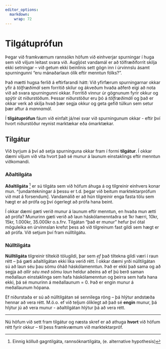```yaml
---
editor_options: 
  markdown: 
    wrap: 72
---
```


# Tilgátuprófun

Þegar við framkvæmum rannsókn höfum við einhverjar spurningar í huga sem
við viljum leitast svara við. Augljóst vandamál er að tölfræðiforrit
skilja ekki setningar -- við getum ekki beinlínis sett gögn inn í
úrvinnslu ásamt spurningunni "eru mánaðarlaun ólík eftir menntun
fólks?".

Það mætti hugsa ferlið á eftirfarandi hátt: Við yfirfærum spurningarnar
okkar yfir á *tölfræðimál* sem forritið skilur og ákveðum hvaða aðferð
eigi að nota við að svara spurningunni okkar. Forritið vinnur úr
gögnunum fyrir okkur og spýtir út niðurstöðum. Þessar niðurstöður eru þó
á *tölfræðimáli* og það er okkar verk að skilja hvað þær segja okkur og
geta gefið túlkun sem setur þær aftur á *mannamál*.

Í **tilgátuprófun** fáum við einfalt já/nei svar við spurningunum
okkar - eftir því hvort niðurstöður reynist marktækar eða ómarktækar.

<!--Tilgátuprófun svarar spurningunni hvort það sé munur -- í kjölfarið viljum við auðvitað vita hve miklu munar og notum þá spá, þar sem úrtakstölur eru notaðar til að spá fyrir um þýðisgildin. -->

## Tilgátur {#cross}

Við byrjum á því að setja spurninguna okkar fram í formi **tilgátur**. Í
okkar dæmi viljum við vita hvort það sé munur á launum einstaklings
eftir menntun viðkomandi.

### Aðaltilgáta

**Aðaltilgáta** [^01-tilgatuprofun-1] er sú tilgáta sem við höfum áhuga
á og tilgreinir einhvers konar mun. \^[undantekningar á þessu er t.d.
þegar við beitum marktektarprófum við mat á forsendum]. Vandamálið er að
hún tilgreinir enga fasta tölu sem hægt er að prófa og því ógerlegt að
prófa hana beint.

[^01-tilgatuprofun-1]: Einnig kölluð gagntilgáta, rannsóknartilgáta, (e.
    alternative hypothesis)

Í okkar dæmi gæti verið munur á launum eftir menntun, en hvaða mun ætti
að prófa? Munurinn gæti verið að laun háskólamenntaðra sé 1kr hærri,
10kr, 15kr, 1.000kr, 35.000kr o.s.frv. Tilgátan "það er munur" hefur því
ótal möguleika en úrvinnslan krefst þess að við tilgreinum fast gildi
sem hægt er að prófa. Við setjum því fram núlltilgátu.

### Núlltilgáta

**Núlltilgáta** tilgreinir tiltekið tölugildi, þar sem *ef* það tiltekna
gildi væri í raun rétt -- þá gæti aðaltilgátan ekki líka verið rétt. Í
okkar dæmi yrði núlltilgátan sú að laun séu þau sömu óháð
háskólamenntun. Það er ekki það sama og að segja að *allir séu með sömu
laun* heldur aðeins að ef þú berð saman meðallaun einstaklinga sem hafa
háskólamenntun og þeirra sem hafa hana ekki, þá sé munurinn á
meðallaunum = 0. Það er engin munur á meðallaunum hópana.

Ef niðurstaða er sú að núlltilgátan sé sennilega röng -- þá hlýtur
andstæða hennar að vera rétt. M.ö.o. ef við teljum ólíklegt að það sé
**engin** munur, þá hlýtur jú að vera munur - aðaltilgátan hlýtur þá að
vera rétt.

------------------------------------------------------------------------

Nú höfum við sett fram tilgátur og næsta skref er að athuga **hvort**
við höfum rétt fyrir okkur -- til þess framkvæmum við marktektarpróf.
